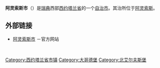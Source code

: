 {{Unreferenced|time=2018-08-10T06:41:17+00:00}}
{{Infobox Kommun|
fullname=Alingsås kommun|
coatofarms=[[Image:Alingsås_vapen.svg|100px]]|
county=[[西约塔兰省|西约塔兰省]]|
province=[[西约特兰|西约特兰]]|
capital=[[阿灵索斯|阿灵索斯]]|
map=[[Image:Alingsås_Municipality_in_Västra_Götaland_County.png|200px]]|
arearank=第177名|
area=554.59|
arealand=474.90|
populationrank=第66名|
population=36,481|
densityrank=第69名|
populationdensity=76.8|
website=http://www.alingsas.se/|
footnotes=面积与人口统计数据来自[[瑞典统计局|瑞典统计局]]，截至2006年12月31日}}

'''阿灵索斯市'''（{{lang-sv|Alingsås kommun}}）是[[瑞典|瑞典]]西部[[西约塔兰省|西约塔兰省]]的一个[[瑞典自治市|自治市]]。其治所位于[[阿灵索斯|阿灵索斯]]。

==外部链接==
*[http://www.alingsas.se/ 阿灵索斯市] {{Wayback|url=http://www.alingsas.se/ |date=20201110095821 }}－官方网站

{{Västra Götaland County}}
<br />

[[Category:西约塔兰省市镇|Category:西约塔兰省市镇]]
[[Category:大哥德堡|Category:大哥德堡]]
[[Category:北艾尔夫斯堡|Category:北艾尔夫斯堡]]